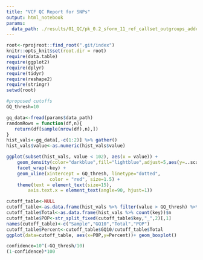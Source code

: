 ```yaml
---
title: "VCF QC Report for SNPs"
output: html_notebook
params:
  data_path: ./results/01_QC/pk_0.2_sform_11_ref_callset_outgroups_added.final.filt_applied.gq.ss.txt
---
```


```r
root<-rprojroot::find_root(".git/index")
knitr::opts_knit$set(root.dir = root)
require(data.table)
require(ggplot2)
require(dplyr)
require(tidyr)
require(reshape2)
require(stringr)
setwd(root)
```

```r
#proposed cutoffs
GQ_thresh=10
```

```r
gq_data<-fread(params$data_path)
randomRows = function(df,n){
   return(df[sample(nrow(df),n),])
}
hist_vals<-gq_data[,-c(1:2)] %>% gather()
hist_vals$value<-as.numeric(hist_vals$value)
```

```r
ggplot(subset(hist_vals, value < 102), aes(x = value)) +
    geom_density(color="darkblue",fill="lightblue",adjust=5,aes(y=..scaled..)) +
    facet_wrap(~key) +
    geom_vline(xintercept = GQ_thresh, linetype="dotted",
                color = "red", size=1.5) +
    theme(text = element_text(size=15),
        axis.text.x = element_text(angle=90, hjust=1))
```

```r
cutoff_table<-NULL
cutoff_table<-as.data.frame(hist_vals %>% filter(value > GQ_thresh) %>% count(key))
cutoff_table$Total<-as.data.frame(hist_vals %>% count(key))$n
cutoff_table$POP<-str_split_fixed(cutoff_table$key,"_",2)[,1]
names(cutoff_table)<-c("Sample","GQ10","Total","POP")
cutoff_table$Percent<-cutoff_table$GQ10/cutoff_table$Total
ggplot(data=cutoff_table, aes(x=POP,y=Percent))+ geom_boxplot()

```

```r
confidence=10^(-GQ_thresh/10)
(1-confidence)*100
```
